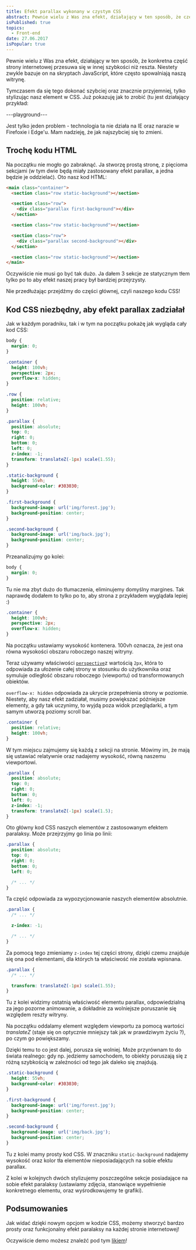 ```yaml
---
title: Efekt parallax wykonany w czystym CSS
abstract: Pewnie wielu z Was zna efekt, działający w ten sposób, że część witryny przesuwa się inaczej niż reszta - parallax. Dzisiaj stworzymy go w samym CSS!
isPublished: true
topics:
  - Front-end
date: 27.06.2017
isPopular: true
---
```


Pewnie wielu z Was zna efekt, działający w ten sposób, że konkretna część strony internetowej przesuwa się w innej szybkości niż reszta. Niestety zwykle bazuje on na skryptach JavaScript, które często spowalniają naszą witrynę.

Tymczasem da się tego dokonać szybciej oraz znacznie przyjemniej, tylko stylizując nasz element w CSS. Już pokazuję jak to zrobić (tu jest działający przykład:

---playground---

Jest tylko jeden problem - technologia ta nie działa na IE oraz narazie w Firefoxie i Edge\'u. Mam nadzieję, że jak najszybciej się to zmieni.

## Trochę kodu HTML

Na początku nie mogło go zabraknąć. Ja stworzę prostą stronę, z pięcioma sekcjami (w tym dwie będą miały zastosowany efekt parallax, a jedna będzie je oddzielać). Oto nasz kod HTML:

```html
<main class="container">
  <section class="row static-background"></section>

  <section class="row">
    <div class="parallax first-background"></div>
  </section>

  <section class="row static-background"></section>

  <section class="row">
    <div class="parallax second-background"></div>
  </section>

  <section class="row static-background"></section>
</main>
```

Oczywiście nie musi go być tak dużo. Ja dałem 3 sekcje ze statycznym tłem tylko po to aby efekt naszej pracy był bardziej przejrzysty.

Nie przedłużając przejdźmy do części głównej, czyli naszego kodu CSS!

## Kod CSS niezbędny, aby efekt parallax zadziałał

Jak w każdym poradniku, tak i w tym na początku pokażę jak wygląda cały kod CSS:

```css
body {
  margin: 0;
}

.container {
  height: 100vh;
  perspective: 2px;
  overflow-x: hidden;
}

.row {
  position: relative;
  height: 100vh;
}

.parallax {
  position: absolute;
  top: 0;
  right: 0;
  bottom: 0;
  left: 0;
  z-index: -1;
  transform: translateZ(-1px) scale(1.55);
}

.static-background {
  height: 55vh;
  background-color: #303030;
}

.first-background {
  background-image: url('img/forest.jpg');
  background-position: center;
}

.second-background {
  background-image: url('img/back.jpg');
  background-position: center;
}
```

Przeanalizujmy go kolei:

```css
body {
  margin: 0;
}
```

Tu nie ma zbyt dużo do tłumaczenia, eliminujemy domyślny margines. Tak naprawdę dodałem to tylko po to, aby strona z przykładem wyglądała lepiej :)

```css
.container {
  height: 100vh;
  perspective: 2px;
  overflow-x: hidden;
}
```

Na początku ustawiamy wysokość kontenera. 100vh oznacza, że jest ona równa wysokości obszaru roboczego naszej witryny.

Teraz używamy właściwości [`perspective`](https://developer.mozilla.org/en-US/docs/Web/CSS/perspective#Browser_compatibility)z wartością `2px`, która to odpowiada za ułożenie całej strony w stosunku do użytkownika oraz symuluje odległość obszaru roboczego (viewportu) od transformowanych obiektów.

`overflow-x: hidden` odpowiada za ukrycie przepełnienia strony w poziomie. Niestety, aby nasz efekt zadziałał, musimy powiększać późniejsze elementy, a gdy tak uczynimy, to wyjdą poza widok przeglądarki, a tym samym utworzą poziomy scroll bar.

```css
.container {
  position: relative;
  height: 100vh;
}
```

W tym miejscu zajmujemy się każdą z sekcji na stronie. Mówimy im, że mają się ustawiać relatywnie oraz nadajemy wysokość, równą naszemu viewportowi.

```css
.parallax {
  position: absolute;
  top: 0;
  right: 0;
  bottom: 0;
  left: 0;
  z-index: -1;
  transform: translateZ(-1px) scale(1.5);
}
```

Oto główny kod CSS naszych elementów z zastosowanym efektem paralaksy. Może przejrzyjmy go linia po linii:

```css
.parallax {
  position: absolute;
  top: 0;
  right: 0;
  bottom: 0;
  left: 0;

  /* ... */
}
```

Ta część odpowiada za wypozycjonowanie naszych elementów absolutnie.

```css
.parallax {
  /* ... */

  z-index: -1;

  /* ... */
}
```

Za pomocą tego zmieniamy `z-index` tej części strony, dzięki czemu znajduje się ona pod elementami, dla których ta właściwość nie została wpisnana.

```css
.parallax {
  /* ... */

  transform: translateZ(-1px) scale(1.55);
}
```

Tu z kolei widzimy ostatnią właściwość elementu parallax, odpowiedzialną za jego pozorne animowanie, a dokładnie za wolniejsze poruszanie się względem reszty witryny.

Na początku oddalamy element względem viewportu za pomocą wartości _translateZ_ (staje się on optycznie mniejszy tak jak w prawdziwym życiu ?), po czym go powiększamy.

Dzięki temu to co jest dalej, porusza się wolniej. Może przyrównam to do świata realnego: gdy np. jedziemy samochodem, to obiekty poruszają się z różną szybkością w zależności od tego jak daleko się znajdują.

```css
.static-background {
  height: 55vh;
  background-color: #303030;
}

.first-background {
  background-image: url('img/forest.jpg');
  background-position: center;
}

.second-background {
  background-image: url('img/back.jpg');
  background-position: center;
}
```

Tu z kolei mamy prosty kod CSS. W znaczniku `static-background` nadajemy wysokość oraz kolor tła elementów nieposiadających na sobie efektu parallax.

Z kolei w kolejnych dwóch stylizujemy poszczególne sekcje posiadające na sobie efekt paralaksy (ustawiamy zdjęcia, stanowiące wypełnienie konkretnego elementu, oraz wyśrodkowujemy te grafiki).

## Podsumowanies

Jak widać dzięki nowym opcjom w kodzie CSS, możemy stworzyć bardzo prosty oraz funkcjonalny efekt paralaksy na każdej stronie internetowej!

Oczywiście demo możesz znaleźć pod tym [likiem](https://robertorlinski.pl/parallax-demo/)!
